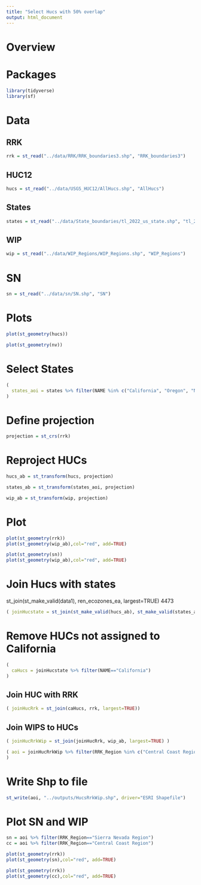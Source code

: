 ```yaml
---
title: "Select Hucs with 50% overlap"
output: html_document
---
```


# Overview

# Packages
```r
library(tidyverse)
library(sf)
```

# Data
## RRK
```r
rrk = st_read("../data/RRK/RRK_boundaries3.shp", "RRK_boundaries3")
```

## HUC12
```r
hucs = st_read("../data/USGS_HUC12/AllHucs.shp", "AllHucs")
```


## States
```r
states = st_read("../data/State_boundaries/tl_2022_us_state.shp", "tl_2022_us_state")
```

## WIP
```r
wip = st_read("../data/WIP_Regions/WIP_Regions.shp", "WIP_Regions")
```
# SN
```r
sn = st_read("../data/sn/SN.shp", "SN")
```
# Plots
```r
plot(st_geometry(hucs))
```

```r
plot(st_geometry(nv))
```
# Select States
```r
(
  states_aoi = states %>% filter(NAME %in% c("California", "Oregon", "Nevada", "Arizona"))
)
```

# Define projection
```r
projection = st_crs(rrk)
```

# Reproject HUCs
```r
hucs_ab = st_transform(hucs, projection)
```

```r
states_ab = st_transform(states_aoi, projection)
```

```r
wip_ab = st_transform(wip, projection)
```

# Plot
```r
plot(st_geometry(rrk))
plot(st_geometry(wip_ab),col="red", add=TRUE)
```

```r
plot(st_geometry(sn))
plot(st_geometry(wip_ab),col="red", add=TRUE)
```

# Join Hucs with states
st_join(st_make_valid(data1), ren_ecozones_ea, largest=TRUE) 4473
```r
( joinHucstate = st_join(st_make_valid(hucs_ab), st_make_valid(states_ab), largest=TRUE))
```
# Remove HUCs not assigned to California
```r
(
  caHucs = joinHucstate %>% filter(NAME=="California")
)
```

## Join HUC with RRK
```r
( joinHucRrk = st_join(caHucs, rrk, largest=TRUE))
```

## Join WIPS to HUCs
```r
( joinHucRrkWip = st_join(joinHucRrk, wip_ab, largest=TRUE) )
```


```r
( aoi = joinHucRrkWip %>% filter(RRK_Region %in% c("Central Coast Region", "North Coast Region", "South Coast Region", "Sierra Nevada Region"))
)
```



# Write Shp to file
```r
st_write(aoi, "../outputs/HucsRrkWip.shp", driver="ESRI Shapefile")
```




# Plot SN and WIP
```r
sn = aoi %>% filter(RRK_Region=="Sierra Nevada Region")
cc = aoi %>% filter(RRK_Region=="Central Coast Region")
```

```r
plot(st_geometry(rrk))
plot(st_geometry(sn),col="red", add=TRUE)
```

```r
plot(st_geometry(rrk))
plot(st_geometry(cc),col="red", add=TRUE)
```